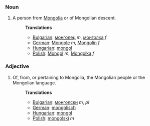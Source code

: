 ===Noun===
#A person from [[Mongolia]] or of Mongolian descent.
#:'''Translations'''
#:*[[Bulgarian]]: [[монголец]] ''m'', [[монголка]] ''f''
#:*[[German]]: [[Mongole]] ''m'', [[Mongolin]] ''f''
#:*[[Hungarian]]: [[mongol]]
#:*[[Polish]]: [[Mongoł]] ''m'', [[Mongołka]] ''f''

===Adjective===
#Of, from, or pertaining to Mongolia, the Mongolian people or the Mongolian language.
#:'''Translations'''
#:*[[Bulgarian]]: [[монголски]] ''m'', ''pl''
#:*[[German]]: [[mongolisch]]
#:*[[Hungarian]]: [[mongol]]
#:*[[Polish]]: [[mongolski]] ''m''